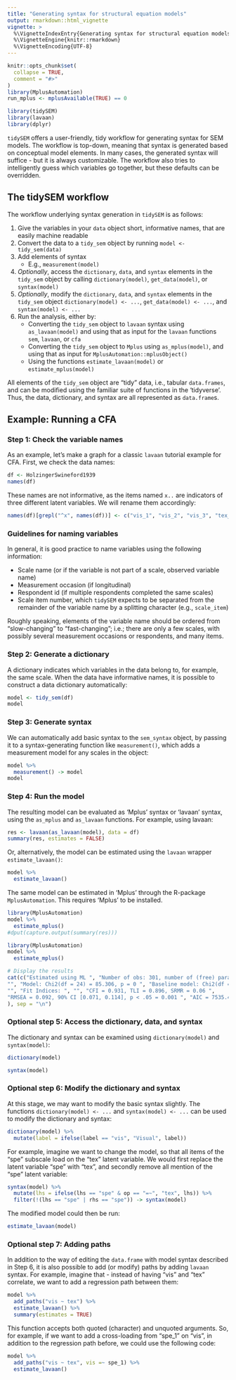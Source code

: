 ```yaml
---
title: "Generating syntax for structural equation models"
output: rmarkdown::html_vignette
vignette: >
  %\VignetteIndexEntry{Generating syntax for structural equation models}
  %\VignetteEngine{knitr::rmarkdown}
  %\VignetteEncoding{UTF-8}
---
```


```r
knitr::opts_chunk$set(
  collapse = TRUE,
  comment = "#>"
)
library(MplusAutomation)
run_mplus <- mplusAvailable(TRUE) == 0
```

```r
library(tidySEM)
library(lavaan)
library(dplyr)
```

`tidySEM` offers a user-friendly, tidy workflow for generating syntax for SEM models. The workflow is top-down, meaning that syntax is generated based on conceptual model elements. In many cases, the generated syntax will suffice - but it is always customizable. The workflow also tries to intelligently guess which variables go together, but these defaults can be overridden.

## The tidySEM workflow

The workflow underlying syntax generation in `tidySEM` is as follows:

1. Give the variables in your `data` object short, informative names, that are easily machine readable
2. Convert the data to a `tidy_sem` object by running `model <- tidy_sem(data)`
<!--    * The `data_dictionary` called `dict` can be used to generate `keys(dict)`, for use with functions (reliability, factor analysis) from the `psych` library
    * The `data_dictionary` called `dict` can be used to generate syntax for structural equation models in `lavaan` or 'Mplus' (through `MplusAutomation`)-->
3. Add elements of syntax
    * E.g., `measurement(model)`
5. *Optionally*, access the `dictionary`, `data`, and `syntax` elements in the `tidy_sem` object by calling `dictionary(model)`, `get_data(model)`, or `syntax(model)`
6. *Optionally*, modify the `dictionary`, `data`, and `syntax` elements in the `tidy_sem` object `dictionary(model) <- ...`, `get_data(model) <- ...`, and `syntax(model) <- ...`
7. Run the analysis, either by:
    * Converting the `tidy_sem` object to `lavaan` syntax using `as_lavaan(model)` and using that as input for the `lavaan` functions `sem`, `lavaan`, or `cfa`
    * Converting the `tidy_sem` object to `Mplus` using `as_mplus(model)`, and using that as input for `MplusAutomation::mplusObject()`
    * Using the functions `estimate_lavaan(model)` or `estimate_mplus(model)`

All elements of the `tidy_sem` object are "tidy" data, i.e., tabular `data.frames`, and can be modified using the familiar suite of functions in the 'tidyverse'. Thus, the data, dictionary, and syntax are all represented as `data.frame`s.

## Example: Running a CFA

### Step 1: Check the variable names

As an example, let's make a graph for a classic `lavaan` tutorial example for CFA. First, we check the data names:

```r
df <- HolzingerSwineford1939
names(df)
```

These names are not informative, as the items named `x..` are indicators of three different latent variables. We will rename them accordingly:

```r
names(df)[grepl("^x", names(df))] <- c("vis_1", "vis_2", "vis_3", "tex_1", "tex_2", "tex_3", "spe_1", "spe_2", "spe_3")
```

### Guidelines for naming variables

In general, it is good practice to name variables using the following information:

* Scale name (or if the variable is not part of a scale, observed variable name)
* Measurement occasion (if longitudinal)
* Respondent id (if multiple respondents completed the same scales)
* Scale item number, which `tidySEM` expects to be separated from the remainder of the variable name by a splitting character (e.g., `scale_item`)

Roughly speaking, elements of the variable name should be ordered from "slow-changing" to "fast-changing"; i.e.; there are only a few scales, with possibly several measurement occasions or respondents, and many items.

### Step 2: Generate a dictionary

A dictionary indicates which variables in the data belong to, for example, the same scale. When the data have informative names, it is possible to construct a data dictionary automatically:

```r
model <- tidy_sem(df)
model
```

<!--### Optional: Get reliability from psych

Using the data dictionary, we can easily get a keys list for use with functions from the `psych` library, such as `psych::alpha()`:


library(psych)
psych::alpha(df, keys = tidySEM:::keys(dict))

-->

### Step 3: Generate syntax

We can automatically add basic syntax to the `sem_syntax` object, by passing it to a syntax-generating function like `measurement()`, which adds a measurement model for any scales in the object:

```r
model %>%
  measurement() -> model
model
```


### Step 4: Run the model

The resulting model can be evaluated as 'Mplus' syntax or 'lavaan' syntax, using the `as_mplus` and `as_lavaan` functions. For example, using lavaan:

```r
res <- lavaan(as_lavaan(model), data = df)
summary(res, estimates = FALSE)
```

Or, alternatively, the model can be estimated using the `lavaan` wrapper `estimate_lavaan()`:

```r
model %>%
  estimate_lavaan()
```

The same model can be estimated in 'Mplus' through the R-package `MplusAutomation`. This requires 'Mplus' to be installed.

```r
library(MplusAutomation)
model %>%
  estimate_mplus()
#dput(capture.output(summary(res)))
```
```r
library(MplusAutomation)
model %>%
  estimate_mplus()
```
```r
# Display the results
cat(c("Estimated using ML ", "Number of obs: 301, number of (free) parameters: 30 ", 
"", "Model: Chi2(df = 24) = 85.306, p = 0 ", "Baseline model: Chi2(df = 36) = 918.852, p = 0 ", 
"", "Fit Indices: ", "", "CFI = 0.931, TLI = 0.896, SRMR = 0.06 ", 
"RMSEA = 0.092, 90% CI [0.071, 0.114], p < .05 = 0.001 ", "AIC = 7535.49, BIC = 7646.703 "
), sep = "\n")
```

### Optional step 5: Access the dictionary, data, and syntax

The dictionary and syntax can be examined using `dictionary(model)` and `syntax(model)`:

```r
dictionary(model)
```

```r
syntax(model)
```

### Optional step 6: Modify the dictionary and syntax

At this stage, we may want to modify the basic syntax slightly. The functions `dictionary(model) <- ...` and `syntax(model) <- ...` can be used to modify the dictionary and syntax:

```r
dictionary(model) %>%
  mutate(label = ifelse(label == "vis", "Visual", label))
```

For example, imagine we want to change the model, so that all items of the "spe" subscale load on the "tex" latent variable. We would first replace the latent variable "spe" with "tex", and secondly remove all mention of the "spe" latent variable:

```r
syntax(model) %>%
  mutate(lhs = ifelse(lhs == "spe" & op == "=~", "tex", lhs)) %>%
  filter(!(lhs == "spe" | rhs == "spe")) -> syntax(model)
```

The modified model could then be run:

```r
estimate_lavaan(model)
```

### Optional step 7: Adding paths

In addition to the way of editing the `data.frame` with model syntax described in Step 6, it is also possible to add (or modify) paths by adding `lavaan` syntax. For example, imagine that - instead of having "vis" and "tex" correlate, we want to add a regression path between them:

```r
model %>%
  add_paths("vis ~ tex") %>%
  estimate_lavaan() %>%
  summary(estimates = TRUE)
```

This function accepts both quoted (character) and unquoted arguments. So, for example, if we want to add a cross-loading from "spe_1" on "vis", in addition to the regression path before, we could use the following code:

```r
model %>%
  add_paths("vis ~ tex", vis =~ spe_1) %>%
  estimate_lavaan()
```

